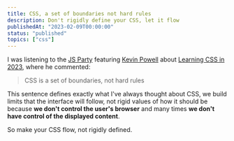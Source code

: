 ```yaml
---
title: CSS, a set of boundaries not hard rules
description: Don't rigidly define your CSS, let it flow
publishedAt: "2023-02-09T00:00:00"
status: "published"
topics: ["css"]
---
```


I was listening to the [JS Party](https://changelog.com/jsparty) featuring [Kevin Powell](https://twitter.com/kevinJPowell) about [Learning CSS in 2023](https://changelog.com/jsparty/255), where he commented:

> CSS is a set of boundaries, not hard rules

This sentence defines exactly what I've always thought about CSS, we build limits that the interface will follow, not rigid values ​​of how it should be because **we don't control the user's browser** and many times **we don't have control of the displayed content**.

So make your CSS flow, not rigidly defined.
